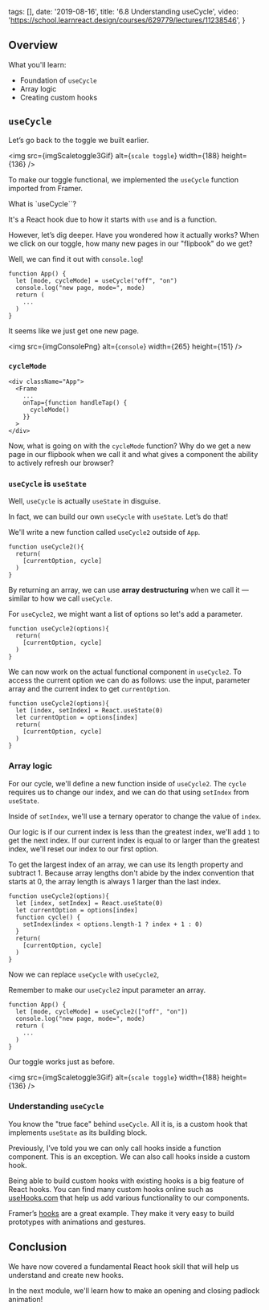 
  tags: [],
  date: '2019-08-16',
  title: '6.8 Understanding useCycle',
  video: 'https://school.learnreact.design/courses/629779/lectures/11238546',
}


## Overview

What you'll learn:

- Foundation of `useCycle`
- Array logic
- Creating custom hooks

## `useCycle`

Let’s go back to the toggle we built earlier.

<img src={imgScaletoggle3Gif} alt={`scale toggle`} width={188} height={136} />

To make our toggle functional, we implemented the `useCycle` function imported from Framer.

What is `useCycle``?

It's a React hook due to how it starts with `use` and is a function.

However, let’s dig deeper. Have you wondered how it actually works? When we click on our toggle, how many new pages in our "flipbook" do we get?

Well, we can find it out with `console.log`!

```jsx{3}
function App() {
  let [mode, cycleMode] = useCycle("off", "on")
  console.log("new page, mode=", mode)
  return (
    ...
  )
}
```

It seems like we just get one new page.

<img src={imgConsolePng} alt={`console`} width={265} height={151} />

### `cycleMode`

```jsx{5}
<div className="App">
  <Frame
    ...
    onTap={function handleTap() {
      cycleMode()
    }}
  >
</div>
```

Now, what is going on with the `cycleMode` function? Why do we get a new page in our flipbook when we call it and what gives a component the ability to actively refresh our browser?

### `useCycle` is `useState`

Well, `useCycle` is actually `useState` in disguise.

In fact, we can build our own `useCycle` with `useState`. Let’s do that!

We'll write a new function called `useCycle2` outside of `App`.

```jsx{1}
function useCycle2(){
  return(
    [currentOption, cycle]
  )
}
```

By returning an array, we can use **array destructuring** when we call it — similar to how we call `useCycle`.

For `useCycle2`, we might want a list of options so let's add a parameter.

```jsx{1}
function useCycle2(options){
  return(
    [currentOption, cycle]
  )
}
```

We can now work on the actual functional component in `useCycle2`. To access the current option we can do as follows: use the input, parameter array and the current index to get `currentOption`.

```jsx{3}
function useCycle2(options){
  let [index, setIndex] = React.useState(0)
  let currentOption = options[index]
  return(
    [currentOption, cycle]
  )
}
```

### Array logic

For our cycle, we'll define a new function inside of `useCycle2`. The `cycle` requires us to change our index, and we can do that using `setIndex` from `useState`.

Inside of `setIndex`, we'll use a ternary operator to change the value of `index`.

Our logic is if our current index is less than the greatest index, we'll add `1` to get the next index. If our current index is equal to or larger than the greatest index, we'll reset our index to our first option.

To get the largest index of an array, we can use its length property and subtract 1. Because array lengths don't abide by the index convention that starts at 0, the array length is always 1 larger than the last index.

```jsx{5}
function useCycle2(options){
  let [index, setIndex] = React.useState(0)
  let currentOption = options[index]
  function cycle() {
    setIndex(index < options.length-1 ? index + 1 : 0)
  }
  return(
    [currentOption, cycle]
  )
}
```

Now we can replace `useCycle` with `useCycle2`,

Remember to make our `useCycle2` input parameter an array.

```jsx{2}
function App() {
  let [mode, cycleMode] = useCycle2(["off", "on"])
  console.log("new page, mode=", mode)
  return (
    ...
  )
}
```

Our toggle works just as before.

<img src={imgScaletoggle3Gif} alt={`scale toggle`} width={188} height={136} />

### Understanding `useCycle`

You know the "true face" behind `useCycle`. All it is, is a custom hook that implements `useState` as its building block.

Previously, I’ve told you we can only call hooks inside a function component. This is an exception. We can also call hooks inside a custom hook.

Being able to build custom hooks with existing hooks is a big feature of React hooks. You can find many custom hooks online such as [useHooks.com](https://usehooks.com/) that help us add various functionality to our components.

Framer’s [hooks](https://www.framer.com/api/utilities/) are a great example. They make it very easy to build prototypes with animations and gestures.

## Conclusion

We have now covered a fundamental React hook skill that will help us understand and create new hooks.

In the next module, we'll learn how to make an opening and closing padlock animation!
